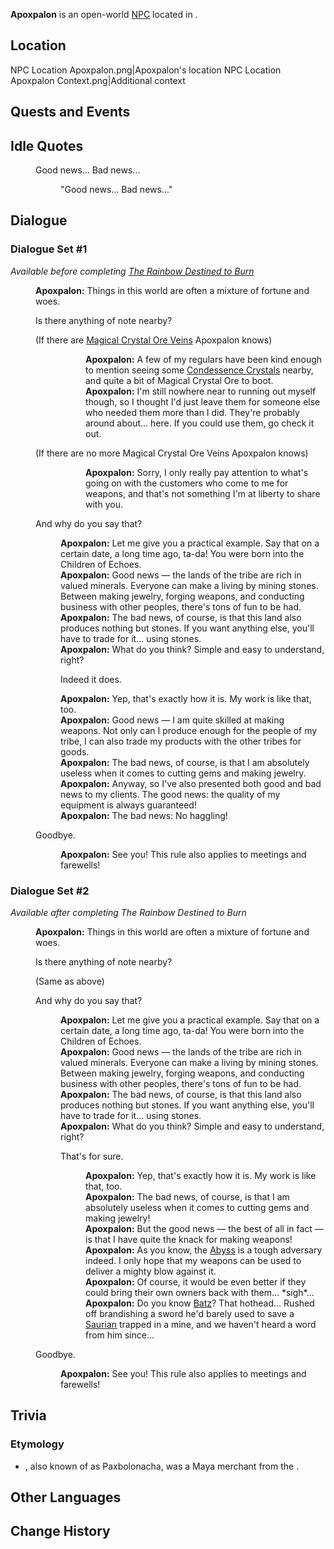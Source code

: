 {{Meta
<!-- Remove this template after adding the missing info -->
|missing_NPC_profile  = yes
}}
{{Character Infobox
|type             = Open-World NPC
|image            = NPC Apoxpalon.png
|realname         = <!-- Optional, if different from in-game name -->
|deceased         = <!-- Past (for deceased prior to events of the game) or free response -->
|region           = Natlan
|location         = Natlan
|affiliation      = Children of Echoes
|affiliation2     = Macuahuitl Workshop
|title            = Boss, Macuahuitl Workshop

|ancestry         = <!-- Clan/family -->
|father           = 
|mother           = 
|spouse           = 
|sibling          = 
|child            = 
|relative         = 

|voiceEN          = 
|voiceCN          = 
|voiceJP          = 
|voiceKR          = 
|dialoguereward   = 
}}
'''Apoxpalon''' is an open-world [[NPC]] located in {{Location|"Children of Echoes"}}.

==Location==
<gallery>
NPC Location Apoxpalon.png|Apoxpalon's location
NPC Location Apoxpalon Context.png|Additional context
</gallery>
<!--
==Profile==
Detailed story/lore information goes here.
''(To be added.)''

===Appearance===
Keep appearance section short and concise. Limit to 2 paragraphs with 3-4 sentences each.
''(To be added.)''
-->
==Quests and Events==
{{Quests and Events}}

==Idle Quotes==
{{Dialogue Start}}
:{{DIcon|Idle}} Good news... Bad news...
::{{A|VO Apoxpalon 01.ogg}} "Good news... Bad news..."
{{Dialogue End}}

==Dialogue==
===Dialogue Set #1===
''Available before completing [[The Rainbow Destined to Burn]]''
{{Dialogue Start}}
:'''Apoxpalon:''' Things in this world are often a mixture of fortune and woes.
:{{DIcon|!}} Is there anything of note nearby?
:;(If there are [[Magical Crystal Chunk|Magical Crystal Ore Veins]] Apoxpalon knows)
:::'''Apoxpalon:''' A few of my regulars have been kind enough to mention seeing some [[Condessence Crystal]]s nearby, and quite a bit of Magical Crystal Ore to boot.
:::'''Apoxpalon:''' I'm still nowhere near to running out myself though, so I thought I'd just leave them for someone else who needed them more than I did. They're probably around about... here. If you could use them, go check it out.
::;([[Rich Ore Reserve]]s marked on the map)
:;(If there are no more Magical Crystal Ore Veins Apoxpalon knows)
:::'''Apoxpalon:''' Sorry, I only really pay attention to what's going on with the customers who come to me for weapons, and that's not something I'm at liberty to share with you.
:{{DIcon}} And why do you say that?
::'''Apoxpalon:''' Let me give you a practical example. Say that on a certain date, a long time ago, ta-da! You were born into the Children of Echoes.
::'''Apoxpalon:''' Good news &mdash; the lands of the tribe are rich in valued minerals. Everyone can make a living by mining stones. Between making jewelry, forging weapons, and conducting business with other peoples, there's tons of fun to be had.
::'''Apoxpalon:''' The bad news, of course, is that this land also produces nothing but stones. If you want anything else, you'll have to trade for it... using stones.
::'''Apoxpalon:''' What do you think? Simple and easy to understand, right?
::{{DIcon}} Indeed it does.
::'''Apoxpalon:''' Yep, that's exactly how it is. My work is like that, too.
::'''Apoxpalon:''' Good news &mdash; I am quite skilled at making weapons. Not only can I produce enough for the people of my tribe, I can also trade my products with the other tribes for goods.
::'''Apoxpalon:''' The bad news, of course, is that I am absolutely useless when it comes to cutting gems and making jewelry.
::'''Apoxpalon:''' Anyway, so I've also presented both good and bad news to my clients. The good news: the quality of my equipment is always guaranteed!
::'''Apoxpalon:''' The bad news: No haggling!
:{{DIcon}} Goodbye.
::'''Apoxpalon:''' See you! This rule also applies to meetings and farewells!
{{Dialogue End}}

===Dialogue Set #2===
''Available after completing The Rainbow Destined to Burn''
{{Dialogue Start}}
:'''Apoxpalon:''' Things in this world are often a mixture of fortune and woes.
:{{DIcon|!}} Is there anything of note nearby?
:;(Same as above)
:{{DIcon}} And why do you say that?
::'''Apoxpalon:''' Let me give you a practical example. Say that on a certain date, a long time ago, ta-da! You were born into the Children of Echoes.
::'''Apoxpalon:''' Good news &mdash; the lands of the tribe are rich in valued minerals. Everyone can make a living by mining stones. Between making jewelry, forging weapons, and conducting business with other peoples, there's tons of fun to be had.
::'''Apoxpalon:''' The bad news, of course, is that this land also produces nothing but stones. If you want anything else, you'll have to trade for it... using stones.
::'''Apoxpalon:''' What do you think? Simple and easy to understand, right?
::{{DIcon}} That's for sure.
:::'''Apoxpalon:''' Yep, that's exactly how it is. My work is like that, too.
:::'''Apoxpalon:''' The bad news, of course, is that I am absolutely useless when it comes to cutting gems and making jewelry!
:::'''Apoxpalon:''' But the good news &mdash; the best of all in fact &mdash; is that I have quite the knack for making weapons!
:::'''Apoxpalon:''' As you know, the [[Abyss]] is a tough adversary indeed. I only hope that my weapons can be used to deliver a mighty blow against it.
:::'''Apoxpalon:''' Of course, it would be even better if they could bring their own owners back with them... *sigh*...
:::'''Apoxpalon:''' Do you know [[Batz]]? That hothead... Rushed off brandishing a sword he'd barely used to save a [[Saurian]] trapped in a mine, and we haven't heard a word from him since...
:{{DIcon}} Goodbye.
::'''Apoxpalon:''' See you! This rule also applies to meetings and farewells!
{{Dialogue End}}
<!--
==Event Dialogue==
===Event Name===
{{Dialogue Start}}
:'''Apoxpalon:'''
{{Dialogue End}}
-->

==Trivia==
===Etymology===
* {{W|Apoxpalon}}, also known of as Paxbolonacha, was a Maya merchant from the {{W|Acalan}}.

==Other Languages==
{{Other Languages|default_hidden=1
|en       = Apoxpalon
|zhs      = 阿布帕隆
|zhs_rm   = Ābùpàlóng
|zht      = 阿布帕隆
|zht_rm   = Ābùpàlóng
|ja       = アポパロン
|ja_rm    = Apoparon
|ko       = 아폭스팔론
|es       = Apoxpalón
|fr       = Apoxpalon
|ru       = Апокспалон
|th       = Apoxpalon
|vi       = Apoxpalon
|de       = Apoxpalon
|id       = Apoxpalon
|pt       = Apoxpalon
|tr       = Apoxpalon
|it       = Apoxpalon
}}

==Change History==
{{Change History|5.0}}
<!--
==References==
{{Reflist}}
-->